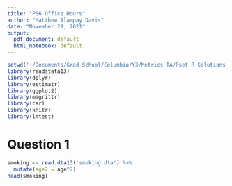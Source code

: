 ```yaml
---
title: "PS6 Office Hours"
author: "Matthew Alampay Davis"
date: "November 29, 2021"
output:
  pdf_document: default
  html_notebook: default
---
```


```r
setwd('~/Documents/Grad School/Columbia/Y3/Metrics TA/Pset R Solutions')
library(readstata13)
library(dplyr)
library(estimatr)
library(ggplot2)
library(magrittr)
library(car)
library(knitr)
library(lmtest)
```
# Question 1 #

```r
smoking <- read.dta13('smoking.dta') %>%
  mutate(age2 = age^2)
head(smoking)
```
